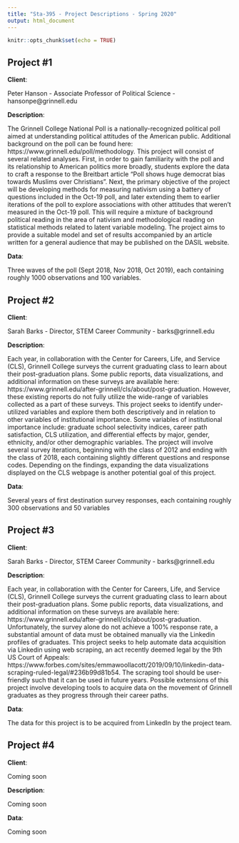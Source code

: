 ```yaml
---
title: "Sta-395 - Project Descriptions - Spring 2020"
output: html_document
---
```


```r
knitr::opts_chunk$set(echo = TRUE)
```

## Project #1

**Client**: 

Peter Hanson - Associate Professor of Political Science - hansonpe@grinnell.edu

**Description**: 

The Grinnell College National Poll is a nationally-recognized political poll aimed at understanding political attitudes of the American public. Additional background on the poll can be found here: https://www.grinnell.edu/poll/methodology. This project will consist of several related analyses. First, in order to gain familiarity with the poll and its relationship to American politics more broadly, students explore the data to craft a response to the Breitbart article "Poll shows huge democrat bias towards Muslims over Christians". Next, the primary objective of the project will be developing methods for measuring nativism using a battery of questions included in the Oct-19 poll, and later extending them to earlier iterations of the poll to explore associations with other attitudes that weren't measured in the Oct-19 poll. This will require a mixture of background political reading in the area of nativism and methodological reading on statistical methods related to latent variable modeling.  The project aims to provide a suitable model and set of results accompanied by an article written for a general audience that may be published on the DASIL website.

**Data**:

Three waves of the poll (Sept 2018, Nov 2018, Oct 2019), each containing roughly 1000 observations and 100 variables.

## Project #2 

**Client**: 

Sarah Barks - Director, STEM Career Community - barks@grinnell.edu

**Description**:

Each year, in collaboration with the Center for Careers, Life, and Service (CLS), Grinnell College surveys the current graduating class to learn about their post-graduation plans.  Some public reports, data visualizations, and additional information on these surveys are available here: https://www.grinnell.edu/after-grinnell/cls/about/post-graduation.  However, these existing reports do not fully utilize the wide-range of variables collected as a part of these surveys.  This project seeks to identify under-utilized variables and explore them both descriptively and in relation to other variables of institutional importance.  Some variables of institutional importance include: graduate school selectivity indices, career path satisfaction, CLS utilization, and differential effects by major, gender, ethnicity, and/or other demographic variables.  The project will involve several survey iterations, beginning with the class of 2012 and ending with the class of 2018, each containing slightly different questions and response codes.  Depending on the findings, expanding the data visualizations displayed on the CLS webpage is another potential goal of this project.

**Data**:

Several years of first destination survey responses, each containing roughly 300 observations and 50 variables

## Project #3

**Client**: 

Sarah Barks - Director, STEM Career Community - barks@grinnell.edu

**Description**:

Each year, in collaboration with the Center for Careers, Life, and Service (CLS), Grinnell College surveys the current graduating class to learn about their post-graduation plans. Some public reports, data visualizations, and additional information on these surveys are available here: https://www.grinnell.edu/after-grinnell/cls/about/post-graduation. Unfortunately, the survey alone do not achieve a 100% response rate, a substantial amount of data must be obtained manually via the Linkedin profiles of graduates. This project seeks to help automate data acquisition via Linkedin using web scraping, an act recently deemed legal by the 9th US Court of Appeals: https://www.forbes.com/sites/emmawoollacott/2019/09/10/linkedin-data-scraping-ruled-legal/#236b99d81b54. The scraping tool should be user-friendly such that it can be used in future years. Possible extensions of this project involve developing tools to acquire data on the movement of Grinnell graduates as they progress through their career paths.

**Data**:

The data for this project is to be acquired from LinkedIn by the project team.

## Project #4

**Client**:

Coming soon

**Description**:

Coming soon

**Data**:

Coming soon